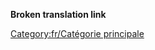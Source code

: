 '''Broken translation link'''{{en/-}}
{{en/Bilingual box| Fr
| Cette catégorie contient des informations relatives à des aspects différents de l'administration Wiki OpenTTD.
| ''This category contains material relating to various administration aspects of the OpenTTD Wiki.''}}


[[Category:fr/Catégorie principale]]